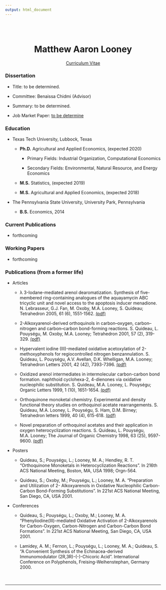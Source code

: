 ```yaml
---
output: html_document
---
```

<br>
<br>

<center>
# Matthew Aaron Looney
[Curriculum Vitae]()
</center>

### Dissertation

* Title: to be determined.

* Committee: Benaissa Chidmi (Advisor)

* Summary: to be determined.

* Job Market Paper: [to be determine]()

### Education

* Texas Tech University, Lubbock, Texas

    + **Ph.D.** Agricultural and Applied Economics, (expected 2020)

        + Primary Fields: Industrial Organization, Computational Economics 

        + Secondary Fields: Environmental, Natural Resource, and Energy Economics
        
    + **M.S.** Statistics, (expected 2019)
        
    + **M.S.** Agricultural and Applied Economics, (expected 2018)

* The Pennsylvania State University, University Park, Pennsylvania

    + **B.S.** Economics, 2014
    
### Current Publications

* forthcoming

### Working Papers

* forthcoming

### Publications (from a former life)
* Articles
    + λ 3-Iodane-mediated arenol dearomatization. Synthesis of five-membered ring-containing analogues of the aquayamycin ABC tricyclic unit and novel access to the apoptosis inducer menadione. N. Lebrasseur, G.J. Fan, M. Oxoby, M.A. Looney, S. Quideau; Tetrahedron 2005, 61 (6), 1551-1562.  [(pdf)](pdf/Tetrahedron 2005, 61 (6), 1551-1562.pdf)

    + 2-Alkoxyarenol-derived orthoquinols in carbon–oxygen, carbon–nitrogen and carbon–carbon bond-forming reactions. S. Quideau, L. Pouységu, M. Oxoby, M.A. Looney; Tetrahedron 2001, 57 (2), 319-329. [(pdf)](pdf/Tetrahedron 2001, 57 (2), 319-329.pdf)

    + Hypervalent iodine (III)-mediated oxidative acetoxylation of 2-methoxyphenols for regiocontrolled nitrogen benzannulation. S. Quideau, L. Pouységu, A.V. Avellan, D.K. Whelligan, M.A. Looney; Tetrahedron Letters 2001, 42 (42), 7393-7396. [(pdf)](pdf/Tetrahedron Letters 2001, 42 (42), 7393-7396.pdf)

    + Oxidized arenol intermediates in intermolecular carbon-carbon bond formation. naphthoid cyclohexa-2, 4-dienones via oxidative nucleophilic substitution. S. Quideau, M.A. Looney, L. Pouységu; Organic Letters 1999, 1 (10), 1651-1654. [(pdf)](pdf/Organic Letters 1999, 1 (10), 1651-1654.pdf)

    + Orthoquinone monoketal chemistry. Experimental and density functional theory studies on orthoquinol acetate rearrangements. S. Quideau, M.A. Looney, L. Pouységu, S. Ham, D.M. Birney; Tetrahedron letters 1999, 40 (4), 615-618. [(pdf)](pdf/Tetrahedron letters 1999, 40 (4), 615-618.pdf)

    + Novel preparation of orthoquinol acetates and their application in oxygen heterocyclization reactions. S. Quideau, L. Pouységu, M.A. Looney; The Journal of Organic Chemistry 1998, 63 (25), 9597-9600. [(pdf)](pdf/The Journal of Organic Chemistry 1998, 63 (25), 9597-9600.pdf)
    
* Posters
    + Quideau, S.; Pouységu, L.; Looney, M. A.; Hendley, R. T. “Orthoquinone Monoketals in Heterocyclization Reactions”. In 216th ACS National Meeting, Boston, MA, USA 1998; Orgn-564.

    + Quideau, S.; Oxoby, M.; Pouységu, L.; Looney, M. A. “Preparation and Utilization of 2- Alkoxyarenols in Oxidative Nucleophilic Carbon-Carbon Bond-Forming Substitutions”. In 221st ACS National Meeting, San Diego, CA, USA 2001.

* Conferences
    + Quideau, S.; Pouységu, L.; Oxoby, M.; Looney, M. A. “Phenyliodine(III)-mediated Oxidative Activation of 2-Alkoxyarenols for Carbon-Oxygen, Carbon-Nitrogen and Carbon-Carbon Bond Formations”. In 221st ACS National Meeting, San Diego, CA, USA 2001.

    + Lamidey, A. M.; Fernon, L.; Pouységu, L.; Looney, M. A.; Quideau, S. “A Convenient Synthesis of the Echinacea-derived Immunomodulator (2R,3R)-(-)-Chicoric Acid”. International Conference on Polyphenols, Freising-Weihenstephan, Germany 2000.
<br>
<br>
<br>

---